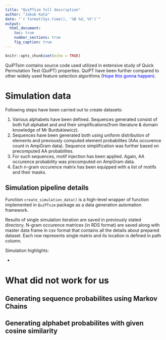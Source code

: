 ```yaml
---
title: "QuiPTsim full description"
author: "Jakub Kała"
date: "`r format(Sys.time(), '%B %d, %Y')`"
output:
  html_document:
    toc: true
    number_sections: true
    fig_caption: true
---
```


```r
knitr::opts_chunk$set(echo = TRUE)
```

QuiPTsim contains source code used utilized in extensive study of Quick Permutation Test (QuiPT) properties. 
QuiPT have been further compared to other widely used feature selection algorithms (<span style="color:blue">Hope this gonna happen</span>). 

# Simulation data

Following steps have been carried out to create datasets:

<ol>

<li> 
Various alphabets have been defined. Sequences generated consist of both full alphabet and and their simplifications(from literature & domain knowledge of Mr Burdukiewicz).
</li>

<li>
Sequences have been generated both using uniform distribution of elements and previously computed element probabilites (AAs occurence count in AmpGram data). Sequence simplification was further based on precomputed AA probabilites. 
</li>

<li>
For such sequences, motif injection has been applied. Again, AA occurence probability was precomputed on AmpGram data.
</li>


<li>
Each n-gram occurence matrix has been equipped with a list of motifs and their masks.
</li>

</ol>

## Simulation pipeline details

Function `create_simulation_data()` is a high-level wrapper of function implemented in `QuiPTsim` package as a data generation automation framework. 

Results of single simulation iteration are saved in previously stated directory. N-gram occurence matrices (in RDS format) are saved along with master data frame in csv format that contains all the details about prepared dataset. Each row represents single matrix and its location is defined in path column.

Simulation highlights:

* 


# What did not work for us

## Generating sequence probabilites using Markov Chains

## Generating alphabet probabilites with  given cosine similarity
